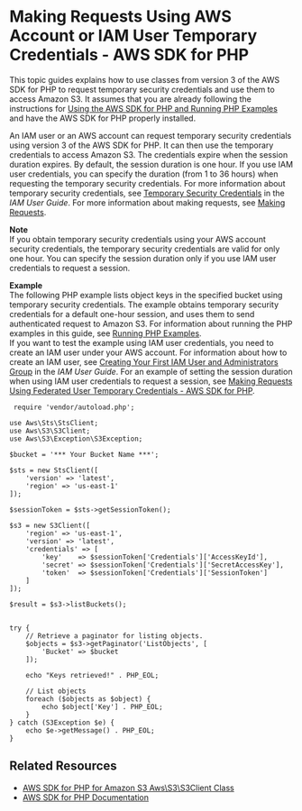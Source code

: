 # Making Requests Using AWS Account or IAM User Temporary Credentials \- AWS SDK for PHP<a name="AuthUsingTempSessionTokenPHP"></a>

This topic guides explains how to use classes from version 3 of the AWS SDK for PHP to request temporary security credentials and use them to access Amazon S3\. It assumes that you are already following the instructions for [Using the AWS SDK for PHP and Running PHP Examples](UsingTheMPphpAPI.mdx) and have the AWS SDK for PHP properly installed\. 

An IAM user or an AWS account can request temporary security credentials using version 3 of the AWS SDK for PHP\. It can then use the temporary credentials to access Amazon S3\. The credentials expire when the session duration expires\. By default, the session duration is one hour\. If you use IAM user credentials, you can specify the duration \(from 1 to 36 hours\) when requesting the temporary security credentials\. For more information about temporary security credentials, see [Temporary Security Credentials](https://docs.aws.amazon.com/IAM/latest/UserGuide/id_credentials_temp.html) in the *IAM User Guide*\. For more information about making requests, see [Making Requests](MakingRequests.mdx)\.

**Note**  
If you obtain temporary security credentials using your AWS account security credentials, the temporary security credentials are valid for only one hour\. You can specify the session duration only if you use IAM user credentials to request a session\.

**Example**  
The following PHP example lists object keys in the specified bucket using temporary security credentials\. The example obtains temporary security credentials for a default one\-hour session, and uses them to send authenticated request to Amazon S3\. For information about running the PHP examples in this guide, see [Running PHP Examples](UsingTheMPphpAPI.mdx#running-php-samples)\.  
If you want to test the example using IAM user credentials, you need to create an IAM user under your AWS account\. For information about how to create an IAM user, see [Creating Your First IAM User and Administrators Group](https://docs.aws.amazon.com/IAM/latest/UserGuide/getting-started_create-admin-group.html) in the *IAM User Guide*\. For an example of setting the session duration when using IAM user credentials to request a session, see [Making Requests Using Federated User Temporary Credentials \- AWS SDK for PHP](AuthUsingTempFederationTokenPHP.mdx)\.   

```
 require 'vendor/autoload.php';

use Aws\Sts\StsClient;
use Aws\S3\S3Client;
use Aws\S3\Exception\S3Exception;

$bucket = '*** Your Bucket Name ***';

$sts = new StsClient([
    'version' => 'latest',
    'region' => 'us-east-1'
]);
    
$sessionToken = $sts->getSessionToken();

$s3 = new S3Client([
    'region' => 'us-east-1',
    'version' => 'latest',
    'credentials' => [
        'key'    => $sessionToken['Credentials']['AccessKeyId'],
        'secret' => $sessionToken['Credentials']['SecretAccessKey'],
        'token'  => $sessionToken['Credentials']['SessionToken']
    ]
]);

$result = $s3->listBuckets();


try {
    // Retrieve a paginator for listing objects.
    $objects = $s3->getPaginator('ListObjects', [
        'Bucket' => $bucket
    ]);
    
    echo "Keys retrieved!" . PHP_EOL;
    
    // List objects
    foreach ($objects as $object) {
        echo $object['Key'] . PHP_EOL;
    }
} catch (S3Exception $e) {
    echo $e->getMessage() . PHP_EOL;
}
```

## Related Resources<a name="RelatedResources-AuthUsingTempSessionTokenPHP"></a>
+ [ AWS SDK for PHP for Amazon S3 Aws\\S3\\S3Client Class](https://docs.aws.amazon.com/aws-sdk-php/v3/api/class-Aws.S3.S3Client.html) 
+ [AWS SDK for PHP Documentation](http://aws.amazon.com/documentation/sdk-for-php/)